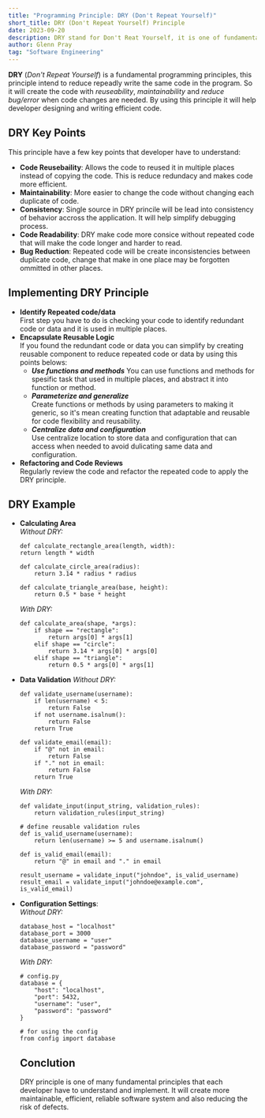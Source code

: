```yaml
---
title: "Programming Principle: DRY (Don't Repeat Yourself)"
short_title: DRY (Don't Repeat Yourself) Principle
date: 2023-09-20
description: DRY stand for Don't Reat Yourself, it is one of fundamental programming principles. 
author: Glenn Pray
tag: "Software Engineering"
---
```


**DRY** (_Don't Repeat Yourself_) is a fundamental programming principles, this principle intend to reduce repeadly write the same code in the program. So it will create the code with _reuseability_, _maintainability_ and _reduce bug/error_ when code changes are needed. By using this principle it will help developer designing and writing efficient code.

## DRY Key Points
This principle have a few key points that developer have to understand:
- **Code Reusebaility**: Allows the code to reused it in multiple places instead of copying the code. This is reduce redundacy and makes code more efficient.
- **Maintainability**: More easier to change the code without changing each duplicate of code.
- **Consistency**: Single source in DRY princile will be lead into consistency of behavior accross the application. It will help simplify debugging process.
- **Code Readability**: DRY make code more consice without repeated code that will make the code longer and harder to read.
- **Bug Reduction**: Repeated code will be create inconsistencies between duplicate code, change that make in one place may be forgotten ommitted in other places.

## Implementing DRY Principle
- **Identify Repeated code/data**  
  First step you have to do is checking your code to identify redundant code or data and it is used in multiple places.
- **Encapsulate Reusable Logic**  
  If you found the redundant code or data you can simplify by creating reusable component to reduce repeated code or data by using this points belows:
    - **_Use functions and methods_**
     You can use functions and methods for spesific task that used in multiple places, and abstract it into function or method.
    - **_Parameterize and generalize_**  
     Create functions or methods by using parameters to making it generic, so it's mean creating function that adaptable and reusable for code flexibility and reusability.
    - **_Centralize data and configuration_**  
     Use centralize location to store data and configuration that can access when needed to avoid dulicating same data and configuration.
- **Refactoring and Code Reviews**  
  Regularly review the code and refactor the repeated code to apply the DRY principle.

## DRY Example
- **Calculating Area**  
    _Without DRY:_  
    ```
    def calculate_rectangle_area(length, width):
    return length * width

    def calculate_circle_area(radius):
        return 3.14 * radius * radius

    def calculate_triangle_area(base, height):
        return 0.5 * base * height
    ```
    _With DRY:_
    ```
    def calculate_area(shape, *args):
        if shape == "rectangle":
            return args[0] * args[1]
        elif shape == "circle":
            return 3.14 * args[0] * args[0]
        elif shape == "triangle":
            return 0.5 * args[0] * args[1]
    ```
- **Data Validation**
    _Without DRY:_
    ```
    def validate_username(username):
        if len(username) < 5:
            return False
        if not username.isalnum():
            return False
        return True

    def validate_email(email):
        if "@" not in email:
            return False
        if "." not in email:
            return False
        return True
    ```
    _With DRY:_
    ```
    def validate_input(input_string, validation_rules):
        return validation_rules(input_string)

    # define reusable validation rules
    def is_valid_username(username):
        return len(username) >= 5 and username.isalnum()

    def is_valid_email(email):
        return "@" in email and "." in email

    result_username = validate_input("johndoe", is_valid_username)
    result_email = validate_input("johndoe@example.com", is_valid_email)
    ```
- **Configuration Settings**:  
    _Without DRY:_
    ```
    database_host = "localhost"
    database_port = 3000
    database_username = "user"
    database_password = "password"
    ```
    _With DRY:_
    ```
    # config.py
    database = {
        "host": "localhost",
        "port": 5432,
        "username": "user",
        "password": "password"
    }

    # for using the config
    from config import database
    ```

  ## Conclution
  DRY principle is one of many fundamental principles that each developer have to understand and implement. It will create more maintainable, efficient, reliable software system and also reducing the risk of defects. 